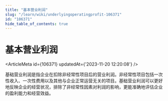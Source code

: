 ```yaml
---
title: "基本营业利润"
slug: "/learn/wiki/underlyingoperatingprofit-106371"
id: "106371"
hide_table_of_contents: true
---
```



# 基本营业利润

<ArticleMeta id={106371} updatedAt={'2023-11-20 12:20:08'} />
<div className='border-solid border-b border-t-0 my-4 border-[var(--ifm-color-gray-300)]' />

基础营业利润是指企业在扣除非经常性项目后的营业利润。非经常性项目包括一次性收入、一次性费用以及其他与企业正常运营无关的项目。基础营业利润可以更好地反映企业的经营状况，排除了非经常性因素对利润的影响，更能准确地评估企业的盈利能力和经营效益。
